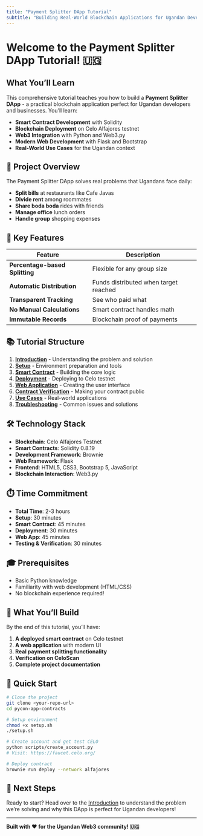 ```yaml
---
title: "Payment Splitter DApp Tutorial"
subtitle: "Building Real-World Blockchain Applications for Ugandan Developers"
---
```


# Welcome to the Payment Splitter DApp Tutorial! 🇺🇬

## What You'll Learn

This comprehensive tutorial teaches you how to build a **Payment Splitter DApp** - a practical blockchain application perfect for Ugandan developers and businesses. You'll learn:

- **Smart Contract Development** with Solidity
- **Blockchain Deployment** on Celo Alfajores testnet
- **Web3 Integration** with Python and Web3.py
- **Modern Web Development** with Flask and Bootstrap
- **Real-World Use Cases** for the Ugandan context

## 🎯 Project Overview

The Payment Splitter DApp solves real problems that Ugandans face daily:

- **Split bills** at restaurants like Cafe Javas
- **Divide rent** among roommates
- **Share boda boda** rides with friends
- **Manage office** lunch orders
- **Handle group** shopping expenses

## 🚀 Key Features

| Feature | Description |
|---------|-------------|
| **Percentage-based Splitting** | Flexible for any group size |
| **Automatic Distribution** | Funds distributed when target reached |
| **Transparent Tracking** | See who paid what |
| **No Manual Calculations** | Smart contract handles math |
| **Immutable Records** | Blockchain proof of payments |

## 📚 Tutorial Structure

1. **[Introduction](intro.qmd)** - Understanding the problem and solution
2. **[Setup](setup.qmd)** - Environment preparation and tools
3. **[Smart Contract](smart-contract.qmd)** - Building the core logic
4. **[Deployment](deployment.qmd)** - Deploying to Celo testnet
5. **[Web Application](web-app.qmd)** - Creating the user interface
6. **[Contract Verification](verification.qmd)** - Making your contract public
7. **[Use Cases](use-cases.qmd)** - Real-world applications
8. **[Troubleshooting](troubleshooting.qmd)** - Common issues and solutions

## 🛠️ Technology Stack

- **Blockchain**: Celo Alfajores Testnet
- **Smart Contracts**: Solidity 0.8.19
- **Development Framework**: Brownie
- **Web Framework**: Flask
- **Frontend**: HTML5, CSS3, Bootstrap 5, JavaScript
- **Blockchain Interaction**: Web3.py

## ⏱️ Time Commitment

- **Total Time**: 2-3 hours
- **Setup**: 30 minutes
- **Smart Contract**: 45 minutes
- **Deployment**: 30 minutes
- **Web App**: 45 minutes
- **Testing & Verification**: 30 minutes

## 🎓 Prerequisites

- Basic Python knowledge
- Familiarity with web development (HTML/CSS)
- No blockchain experience required!

## 🎁 What You'll Build

By the end of this tutorial, you'll have:

1. **A deployed smart contract** on Celo testnet
2. **A web application** with modern UI
3. **Real payment splitting functionality**
4. **Verification on CeloScan**
5. **Complete project documentation**

## 🚀 Quick Start

```bash
# Clone the project
git clone <your-repo-url>
cd pycon-app-contracts

# Setup environment
chmod +x setup.sh
./setup.sh

# Create account and get test CELO
python scripts/create_account.py
# Visit: https://faucet.celo.org/

# Deploy contract
brownie run deploy --network alfajores
```

## 📖 Next Steps

Ready to start? Head over to the [Introduction](intro.qmd) to understand the problem we're solving and why this DApp is perfect for Ugandan developers!

---

**Built with ❤️ for the Ugandan Web3 community! 🇺🇬**
